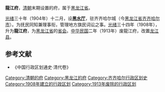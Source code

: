 '''龍江府'''，[[清朝|清朝]]末期设置的府，属于[[黑龙江省_(清)|黑龙江省]]。

[[光绪|光绪]]三十年（1904年）十二月，设'''[[黑水厅|黑水厅]]'''，驻齐齐哈尔城（今[[黑龙江省|黑龙江省]][[齐齐哈尔市|齐齐哈尔市]]）。为抚民同知兼理事衔，管理地方旗民词讼之事。[[光绪|光绪]]三十四年（1908年），升为'''龍江府'''，为[[黑龙江省_(清)|黑龙江省]]的[[首府|省会]]。[[民国纪元|中华民国]]二年（1913年）废龍江府，改置[[龙江县|龙江县]]。
==参考文献==
* 《中国行政区划通史·清代卷》

{{清朝黑龙江省行政區劃|nocat}}
{{黑龙江省历史二级政区|nocat}}
[[Category:清朝的府|Category:清朝的府]]
[[Category:黑龙江的府|Category:黑龙江的府]]
[[Category:齐齐哈尔行政区划史|Category:齐齐哈尔行政区划史]]
[[Category:1908年建立的行政区划|Category:1908年建立的行政区划]]
[[Category:1913年废除的行政区划|Category:1913年废除的行政区划]]